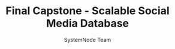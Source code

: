---
guideId: DBMS-101
moduleId: DBMS-17
title: Final Capstone - Scalable Social Media Database
description: Design and implement a scalable database for a social media platform.
author: SystemNode Team
---